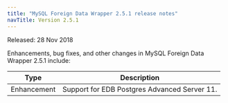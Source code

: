 ```yaml
---
title: "MySQL Foreign Data Wrapper 2.5.1 release notes"
navTitle: Version 2.5.1
---
```


Released: 28 Nov 2018

Enhancements, bug fixes, and other changes in MySQL Foreign Data Wrapper 2.5.1 include:

| Type | Description |
| ---- |------------ |
| Enhancement | Support for EDB Postgres Advanced Server 11. |


